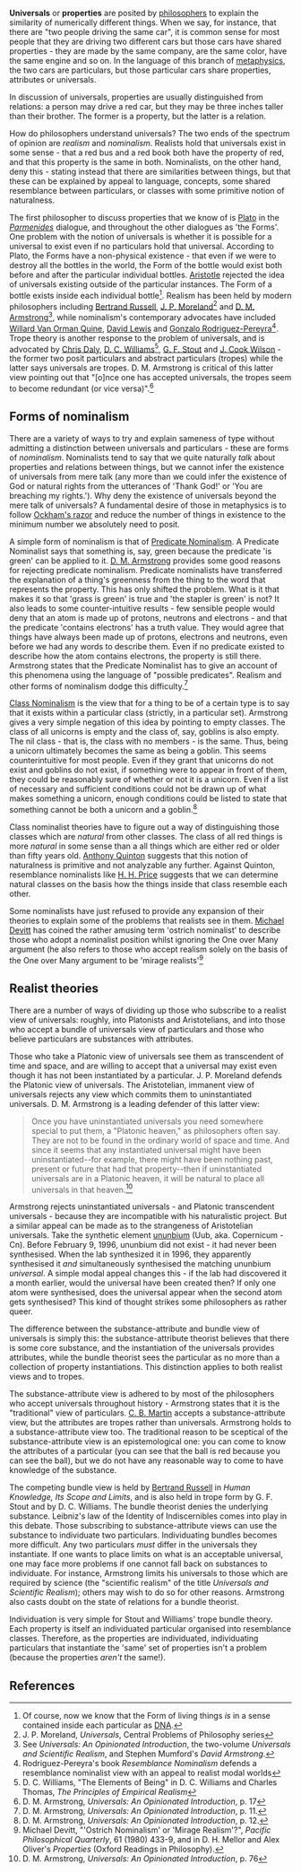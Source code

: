 {{subpages}}

'''Universals''' or '''properties''' are posited by [[philosophy|philosophers]] to explain the similarity of numerically different things. When we say, for instance, that there are "two people driving the same car", it is common sense for most people that they are driving two different cars but those cars have shared properties - they are made by the same company, are the same color, have the same engine and so on. In the language of this branch of [[metaphysics]], the two cars are particulars, but those particular cars share properties, attributes or universals.

In discussion of universals, properties are usually distinguished from relations: a person may drive a red car, but they may be three inches taller than their brother. The former is a property, but the latter is a relation.

How do philosophers understand universals? The two ends of the spectrum of opinion are ''realism'' and ''nominalism''. Realists hold that universals exist in some sense - that a red bus and a red book both have the property of red, and that this property is the same in both. Nominalists, on the other hand, deny this - stating instead that there are similarities between things, but that these can be explained by appeal to language, concepts, some shared resemblance between particulars, or classes with some primitive notion of naturalness.

The first philosopher to discuss properties that we know of is [[Plato]] in the ''[[Parmenides]]'' dialogue, and throughout the other dialogues as 'the Forms'. One problem with the notion of universals is whether it is possible for a universal to exist even if no particulars hold that universal. According to Plato, the Forms have a non-physical existence - that even if we were to destroy all the bottles in the world, the Form of the bottle would exist both before and after the particular individual bottles. [[Aristotle]] rejected the idea of universals existing outside of the particular instances. The Form of a bottle exists inside each individual bottle<ref>Of course, now we know that the Form of living things ''is'' in a sense contained inside each particular as [[DNA]].</ref>. Realism has been held by modern philosophers including [[Bertrand Russell]], [[J. P. Moreland]]<ref>J. P. Moreland, ''Universals'', Central Problems of Philosophy series</ref> and [[D. M. Armstrong]]<ref>See ''Universals: An Opinionated Introduction'', the two-volume ''Universals and Scientific Realism'', and Stephen Mumford's ''David Armstrong''.</ref>, while nominalism's contemporary advocates have included [[Willard Van Orman Quine]], [[David Lewis]] and [[Gonzalo Rodriguez-Pereyra]]<ref>Rodriguez-Pereyra's book ''Resemblance Nominalism'' defends a resemblance nominalist view with an appeal to realist modal worlds</ref>. Trope theory is another response to the problem of universals, and is advocated by [[Chris Daly]], [[D. C. Williams]]<ref>D. C. Williams, "The Elements of Being" in D. C. Williams and Charles Thomas, ''The Principles of Empirical Realism''</ref>, [[G. F. Stout]] and [[J. Cook Wilson]] - the former two posit particulars and abstract particulars (tropes) while the latter says universals are tropes. D. M. Armstrong is critical of this latter view pointing out that "[o]nce one has accepted universals, the tropes seem to become redundant (or vice versa)".<ref>D. M. Armstrong, ''Universals: An Opinionated Introduction'', p. 17</ref>

== Forms of nominalism ==

There are a variety of ways to try and explain sameness of type without admitting a distinction between universals and particulars - these are forms of ''nominalism''. Nominalists tend to say that we quite naturally ''talk'' about properties and relations between things, but we cannot infer the existence of universals from mere talk (any more than we could infer the existence of God or natural rights from the utterances of 'Thank God!' or 'You are breaching my rights.'). Why deny the existence of universals beyond the mere talk of universals? A fundamental desire of those in metaphysics is to follow [[Ockham's razor]] and reduce the number of things in existence to the minimum number we absolutely need to posit.

A simple form of nominalism is that of [[Predicate Nominalism]]. A Predicate Nominalist says that something is, say, green because the predicate 'is green' can be applied to it. [[David Armstrong|D. M. Armstrong]] provides some good reasons for rejecting predicate nominalism. Predicate nominalists have transferred the explanation of a thing's greenness from the thing to the word that represents the property. This has only shifted the problem. What is it that makes it so that 'grass is green' is true and 'the stapler is green' is not? It also leads to some counter-intuitive results - few sensible people would deny that an atom is made up of protons, neutrons and electrons - and that the predicate 'contains electrons' has a truth value. They would agree that things have always been made up of protons, electrons and neutrons, even before we had any words to describe them. Even if no predicate existed to describe how the atom contains electrons, the property is still there. Armstrong states that the Predicate Nominalist has to give an account of this phenomena using the language of "possible predicates". Realism and other forms of nominalism dodge this difficulty.<ref>D. M. Armstrong, ''Universals: An Opinionated Introduction'', p. 11.</ref>

[[Class Nominalism]] is the view that for a thing to be of a certain type is to say that it exists within a particular class (strictly, in a particular set). Armstrong gives a very simple negation of this idea by pointing to empty classes. The class of all unicorns is empty and the class of, say, goblins is also empty. The nil class - that is, the class with no members - is the same. Thus, being a unicorn ultimately becomes the same as being a goblin. This seems counterintuitive for most people. Even if they grant that unicorns do not exist and goblins do not exist, if something were to appear in front of them, they could be reasonably sure of whether or not it is a unicorn. Even if a list of necessary and sufficient conditions could not be drawn up of what makes something a unicorn, enough conditions could be listed to state that something cannot be both a unicorn and a goblin.<ref>D. M. Armstrong, ''Universals: An Opinionated Introduction'', p. 12.</ref>

Class nominalist theories have to figure out a way of distinguishing those classes which are ''natural'' from other classes. The class of all red things is more ''natural'' in some sense than a all things which are either red or older than fifty years old. [[Anthony Quinton]] suggests that this notion of naturalness is primitive and not analyzable any further. Against Quinton, resemblance nominalists like [[H. H. Price]] suggests that we can determine natural classes on the basis how the things inside that class resemble each other.

Some nominalists have just refused to provide any expansion of their theories to explain some of the problems that realists see in them. [[Michael Devitt]] has coined the rather amusing term 'ostrich nominalist' to describe those who adopt a nominalist position whilst ignoring the One over Many argument (he also refers to those who accept realism solely on the basis of the One over Many argument to be 'mirage realists'<ref>Michael Devitt, "'Ostrich Nominalism' or 'Mirage Realism'?", ''Pacific Philosophical Quarterly'', 61 (1980) 433-9, and in D. H. Mellor and Alex Oliver's ''Properties'' (Oxford Readings in Philosophy).</ref>

== Realist theories ==
There are a number of ways of dividing up those who subscribe to a realist view of universals: roughly, into Platonists and Aristotelians, and into those who accept a bundle of universals view of particulars and those who believe particulars are substances with attributes.

Those who take a Platonic view of universals see them as transcendent of time and space, and are willing to accept that a universal may exist even though it has not been instantiated by a particular. J. P. Moreland defends the Platonic view of universals. The Aristotelian, immanent view of universals rejects any view which commits them to uninstantiated universals. D. M. Armstrong is a leading defender of this latter view:
<blockquote>Once you have uninstantiated universals you need somewhere special to put them, a "Platonic heaven," as philosophers often say. They are not to be found in the ordinary world of space and time. And since it seems that any instantiated universal might have been uninstantiated--for example, there might have been nothing past, present or future that had that property--then if uninstantiated universals are in a Platonic heaven, it will be natural to place all universals in that heaven.<ref>D. M. Armstrong, ''Universals: An Opinionated Introduction'', p. 76</ref></blockquote>

Armstrong rejects uninstantiated universals - and Platonic transcendent universals - because they are incompatible with his naturalistic project. But a similar appeal can be made as to the strangeness of Aristotelian universals. Take the synthetic element [[ununbium]] (Uub, aka. Copernicum - Cn). Before February 9, 1996, ununbium did not exist - it had never been synthesised. When the lab synthesized it in 1996, they apparently synthesised it ''and'' simultaneously synthesised the matching ununbium ''universal''. A simple modal appeal changes this - if the lab had discovered it a month earlier, would the universal have been created then? If only one atom were synthesised, does the universal appear when the second atom gets synthesised? This kind of thought strikes some philosophers as rather queer.

The difference between the substance-attribute and bundle view of universals is simply this: the substance-attribute theorist believes that there is some core substance, and the instantiation of the universals provides attributes, while the bundle theorist sees the particular as no more than a collection of property instantiations. This distinction applies to both realist views and to tropes.

The substance-attribute view is adhered to by most of the philosophers who accept universals throughout history - Armstrong states that it is the "traditional" view of particulars. [[C. B. Martin]] accepts a substance-attribute view, but the attributes are tropes rather than universals. Armstrong holds to a substance-attribute view too. The traditional reason to be sceptical of the substance-attribute view is an epistemological one: you can come to know the attributes of a particular (you can see that the ball is red because you can see the ball), but we do not have any reasonable way to come to have knowledge of the substance.

The competing bundle view is held by [[Bertrand Russell]] in ''Human Knowledge, Its Scope and Limits'', and is also held in trope form by G. F. Stout and by D. C. Williams. The bundle theorist denies the underlying substance. Leibniz's law of the Identity of Indiscernibles comes into play in this debate. Those subscribing to substance-attribute views can use the substance to individuate two particulars. Individuating bundles becomes more difficult. Any two particulars ''must'' differ in the universals they instantiate. If one wants to place limits on what is an acceptable universal, one may face more problems if one cannot fall back on substances to individuate. For instance, Armstrong limits his universals to those which are required by science (the "scientific realism" of the title ''Universals and Scientific Realism''); others may wish to do so for other reasons. Armstrong also casts doubt on the state of relations for a bundle theorist.

Individuation is very simple for Stout and Williams' trope bundle theory. Each property is itself an individuated particular organised into resemblance classes. Therefore, as the properties are individuated, individuating particulars that instantiate the 'same' set of properties isn't a problem (because the properties ''aren't'' the same!).

== References ==
<references />